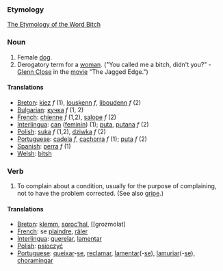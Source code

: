 === Etymology ===
[http://www.roxanne.org/~maeve/bitch.html The Etymology of the Word Bitch]

=== Noun ===
#Female [[dog]].
#Derogatory term for a [[woman]].  ("You called me a bitch, didn't you?" - [[Glenn Close]] in the [[movie]] "The Jagged Edge.")

==== Translations ====
*[[Breton]]: [[kiez]] ''f'' (1), [[louskenn]] ''f'', [[liboudenn]] ''f'' (2)
*[[Bulgarian]]: [[кучка]] ''f'' (1, 2)
*[[French]]: [[chienne]] ''f'' (1,2), [[salope]] ''f'' (2)
*[[Interlingua]]: [[can]] ([[feminin]]) (1); [[puta]], [[putana]] ''f'' (2)
*[[Polish]]: [[suka]] ''f'' (1,2), [[dziwka]] ''f'' (2)
*[[Portuguese]]: [[cadela]] ''f'', [[cachorra]] ''f'' (1); [[puta]] ''f'' (2)
*[[Spanish]]: [[perra]] ''f'' (1)
*[[Welsh]]: [[bitsh]]

=== Verb ===
#To complain about a condition, usually for the purpose of complaining, not to have the problem corrected.  (See also [[gripe]].)

==== Translations ====
*[[Breton]]: [[klemm]], [[soroc'hal]], [[grozmolat]
*[[French]]: se [[plaindre]], [[râler]]
*[[Interlingua]]: [[querelar]], [[lamentar]]
*[[Polish]]: [[psioczyć]]
*[[Portuguese]]: [[queixar]]-[[se]], [[reclamar]], [[lamentar]](-[[se]]), [[lamuriar]](-[[se]]), [[choramingar]]